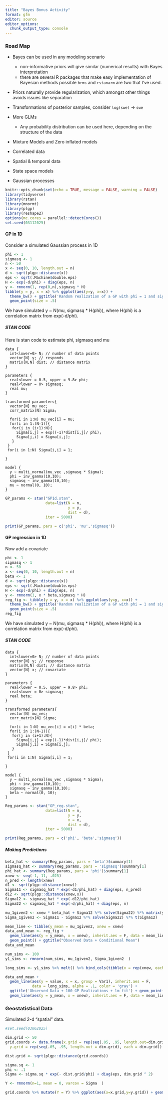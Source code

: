 ```yaml
---
title: "Bayes Bonus Activity"
format: gfm
editor: source
editor_options: 
  chunk_output_type: console
---
```



### Road Map

- Bayes can be used in any modeling scenario
  - non-informative priors will give similar (numerical results) with Bayes interpretation
  - there are several R packages that make easy implementation of Bayesian methods possible `brms` and `rstanarm` are two that I've used.
- Priors naturally provide regularization, which amongst other things avoids issues like separation
- Transformations of posterior samples, consider `log(swe)` $\rightarrow$ `swe`
- More GLMs
  - Any probability distribution can be used here, depending on the structure of the data
  
- Mixture Models and Zero inflated models

- Correlated data

- Spatial & temporal data

- State space models

- Gaussian processes


```r
knitr::opts_chunk$set(echo = TRUE, message = FALSE, warning = FALSE)
library(tidyverse)
library(rstan)
library(mnormt)
library(plgp)
library(reshape2)
options(mc.cores = parallel::detectCores())
set.seed(03112025)
```





#### GP in 1D

Consider a simulated Gaussian process in 1D

```r
phi <- 1
sigmasq <- 1
n <- 50
x <- seq(0, 10, length.out = n)
d <- sqrt(plgp::distance(x))
eps <- sqrt(.Machine$double.eps)
H <- exp(-d/phi) + diag(eps, n)
y <- rmnorm(1, rep(0,n),sigmasq * H)
tibble(y = y, x = x) %>% ggplot(aes(y=y, x=x)) +
  theme_bw() + ggtitle('Random realization of a GP with phi = 1 and sigmasq = 1') +
  geom_point(size = .5)
```

We have simulated y ~ N(mu, sigmasq * H(phi)), where H(phi) is a correlation matrix from exp(-d/phi).

##### STAN CODE
Here is stan code to estimate phi, sigmasq and mu

```
data {
  int<lower=0> N; // number of data points
  vector[N] y; // responds
  matrix[N,N] dist; // distance matrix
}

parameters {
  real<lower = 0.5, upper = 9.8> phi;
  real<lower = 0> sigmasq;
  real mu;
}

transformed parameters{
  vector[N] mu_vec;
  corr_matrix[N] Sigma;

  for(i in 1:N) mu_vec[i] = mu;
  for(i in 1:(N-1)){
   for(j in (i+1):N){
     Sigma[i,j] = exp((-1)*dist[i,j]/ phi);
     Sigma[j,i] = Sigma[i,j];
   }
 }
 for(i in 1:N) Sigma[i,i] = 1;

}

model {
  y ~ multi_normal(mu_vec ,sigmasq * Sigma);
  phi ~ inv_gamma(10,10);
  sigmasq ~ inv_gamma(10,10);
  mu ~ normal(0, 10);
}
```

```r

GP_params <- stan("GP1d.stan",
                  data=list(N = n,
                            y = y,
                            dist = d),
                  iter = 5000)

```

```r
print(GP_params, pars = c('phi', 'mu','sigmasq'))
```


#### GP regression in 1D

Now add a covariate

```r
phi <- 1
sigmasq <- 1
n <- 50
x <- seq(0, 10, length.out = n)
beta <- 1
d <- sqrt(plgp::distance(x))
eps <- sqrt(.Machine$double.eps)
H <- exp(-d/phi) + diag(eps, n)
y <- rmnorm(1, x * beta,sigmasq * H)
reg_fig <- tibble(y = y, x = x) %>% ggplot(aes(y=y, x=x)) +
  theme_bw() + ggtitle('Random realization of a GP with phi = 1 and sigmasq = 1') +
  geom_point(size = .5)
reg_fig
```

We have simulated y ~ N(mu, sigmasq * H(phi)), where H(phi) is a correlation matrix from exp(-d/phi).

##### STAN CODE

```
data {
  int<lower=0> N; // number of data points
  vector[N] y; // response
  matrix[N,N] dist; // distance matrix
  vector[N] x; // covariate
}

parameters {
  real<lower = 0.5, upper = 9.8> phi;
  real<lower = 0> sigmasq;
  real beta;
}

transformed parameters{
  vector[N] mu_vec;
  corr_matrix[N] Sigma;

  for(i in 1:N) mu_vec[i] = x[i] * beta;
  for(i in 1:(N-1)){
   for(j in (i+1):N){
     Sigma[i,j] = exp((-1)*dist[i,j]/ phi);
     Sigma[j,i] = Sigma[i,j];
   }
 }
 for(i in 1:N) Sigma[i,i] = 1;

}

model {
  y ~ multi_normal(mu_vec ,sigmasq * Sigma);
  phi ~ inv_gamma(10,10);
  sigmasq ~ inv_gamma(10,10);
  beta ~ normal(0, 10);
}

```


```r
 

Reg_params <- stan("GP_reg.stan",
                  data=list(N = n,
                            y = y,
                            x = x,
                            dist = d),
                  iter = 5000)


```

```r
print(Reg_params, pars = c('phi', 'beta','sigmasq'))
```


##### Making Predictions

```r
beta_hat <- summary(Reg_params, pars = 'beta')$summary[1]
sigmasq_hat <- summary(Reg_params, pars = 'sigmasq')$summary[1]
phi_hat <- summary(Reg_params, pars = 'phi')$summary[1]
xnew <- seq(-1, 11, .025)
n_pred <- length(xnew)
d1 <- sqrt(plgp::distance(xnew))
Sigma11 <- sigmasq_hat * exp(-d1/phi_hat) + diag(eps, n_pred)
d12 <- sqrt(plgp::distance(xnew,x))
Sigma12 <- sigmasq_hat * exp(-d12/phi_hat)
Sigma22 <- sigmasq_hat * exp(-d/phi_hat) + diag(eps, n)

mu_1given2 <- xnew * beta_hat + Sigma12 %*% solve(Sigma22) %*% matrix(y - x * beta_hat, nrow = length(y), ncol = 1)
Sigma_1given2 <- Sigma11 - Sigma12 %*% solve(Sigma22) %*% t(Sigma12)
```

\vfill

```r
mean_line <- tibble(y_mean = mu_1given2, xnew = xnew)
data_and_mean <- reg_fig +
  geom_line(aes(y = y_mean, x = xnew), inherit.aes = F, data = mean_line, color = 'gray') +
  geom_point() + ggtitle("Observed Data + Conditional Mean")
data_and_mean
```

```r
num_sims <- 100
y1_sims <- rmnorm(num_sims, mu_1given2, Sigma_1given2  )

long_sims <- y1_sims %>% melt() %>% bind_cols(tibble(x = rep(xnew, each = num_sims)))

data_and_mean +
  geom_line(aes(y = value, x = x, group = Var1), inherit.aes = F,
            data = long_sims, alpha = .1, color = 'gray') +
  ggtitle('Observed Data + 100 GP Realizations + lm fit') + geom_point() + geom_smooth(method ='lm', formula = 'y~x', se = F) +
  geom_line(aes(y = y_mean, x = xnew), inherit.aes = F, data = mean_line, color = 'black', linetype = 3)

```


### Geostatistical Data
Simulated 2-d "spatial" data.

```r
#set.seed(03062025)

dim.grid <- 50
grid.coords <- data.frame(x.grid = rep(seq(.05, .95, length.out=dim.grid), dim.grid),
  y.grid = rep(seq(.05, .95, length.out = dim.grid), each = dim.grid))

dist.grid <- sqrt(plgp::distance(grid.coords))

sigma.sq <- 1
phi <- .1
Sigma <- sigma.sq * exp(- dist.grid/phi) + diag(eps, dim.grid ^ 2) 

Y <- rmnorm(n=1, mean = 0, varcov = Sigma  )

grid.coords %>% mutate(Y = Y) %>% ggplot(aes(x=x.grid,y=y.grid)) + geom_point(aes(color=Y), size=3) + ggtitle('Simulated Spatial Process', subtitle = 'Exponential Covariance: sigma.sq = 1, phi = .1') + xlim(0,1) + ylim(0,1) +   scale_colour_gradient2() + theme_dark()
```


